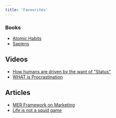 ```yaml
---
title: 'Favourites'
---
```



### Books

- [Atomic Habits](https://atomichabits.com)
- [Sapiens](https://www.ynharari.com/book/sapiens-2)

## Videos

- [How humans are driven by the want of "Status"](https://youtu.be/asljuFnZlEw)
- [WHAT is Procrastination](https://youtu.be/9RWWK2pL2LY)

## Articles

- [MER Framework on Marketing](https://invertedpassion.com/mer-framework-marketing/)
- [Life is not a squid game](https://iai.tv/articles/life-is-not-a-squid-game-auid-1943)
